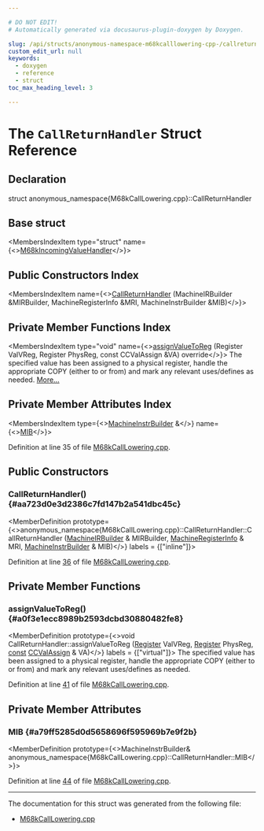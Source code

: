 ```yaml
---

# DO NOT EDIT!
# Automatically generated via docusaurus-plugin-doxygen by Doxygen.

slug: /api/structs/anonymous-namespace-m68kcalllowering-cpp-/callreturnhandler
custom_edit_url: null
keywords:
  - doxygen
  - reference
  - struct
toc_max_heading_level: 3

---
```





# The `CallReturnHandler` Struct Reference

<DoxygenPage pluginConfig={pluginConfig}>



## Declaration

<CodeBlock>struct anonymous_namespace{M68kCallLowering.cpp}::CallReturnHandler</CodeBlock>

## Base struct

<MembersIndex>

<MembersIndexItem
  type="struct"
  name={<><a href="/docs/api/structs/llvm/m68kincomingvaluehandler">M68kIncomingValueHandler</a></>}>
</MembersIndexItem>

</MembersIndex>

## Public Constructors Index

<MembersIndex>

<MembersIndexItem
  name={<><a href="#aa723d0e3d2386c7fd147b2a541dbc45c">CallReturnHandler</a> (MachineIRBuilder &amp;MIRBuilder, MachineRegisterInfo &amp;MRI, MachineInstrBuilder &amp;MIB)</>}>
</MembersIndexItem>

</MembersIndex>

## Private Member Functions Index

<MembersIndex>

<MembersIndexItem
  type="void"
  name={<><a href="#a0f3e1ecc8989b2593dcbd30880482fe8">assignValueToReg</a> (Register ValVReg, Register PhysReg, const CCValAssign &amp;VA) override</>}>
The specified value has been assigned to a physical register, handle the appropriate COPY (either to or from) and mark any relevant uses/defines as needed. <a href="#a0f3e1ecc8989b2593dcbd30880482fe8">More...</a>
</MembersIndexItem>

</MembersIndex>

## Private Member Attributes Index

<MembersIndex>

<MembersIndexItem
  type={<><a href="/docs/api/classes/llvm/machineinstrbuilder">MachineInstrBuilder</a> &amp;</>}
  name={<><a href="#a79ff5285d0d5658696f595969b7e9f2b">MIB</a></>}>
</MembersIndexItem>

</MembersIndex>


Definition at line 35 of file <a href="/docs/api/files/lib/lib/target/lib/target/m68k/lib/target/m68k/gisel/m68kcalllowering-cpp">M68kCallLowering.cpp</a>.

<SectionDefinition>

## Public Constructors

### CallReturnHandler() {#aa723d0e3d2386c7fd147b2a541dbc45c}

<MemberDefinition
  prototype={<>anonymous&#95;namespace&#123;M68kCallLowering.cpp&#125;::CallReturnHandler::CallReturnHandler (<a href="/docs/api/classes/llvm/machineirbuilder">MachineIRBuilder</a> &amp; MIRBuilder, <a href="/docs/api/classes/llvm/machineregisterinfo">MachineRegisterInfo</a> &amp; MRI, <a href="/docs/api/classes/llvm/machineinstrbuilder">MachineInstrBuilder</a> &amp; MIB)</>}
  labels = {["inline"]}>

Definition at line <a href="/docs/api/files/lib/lib/target/lib/target/m68k/lib/target/m68k/gisel/m68kcalllowering-cpp/#l00036">36</a> of file <a href="/docs/api/files/lib/lib/target/lib/target/m68k/lib/target/m68k/gisel/m68kcalllowering-cpp">M68kCallLowering.cpp</a>.
</MemberDefinition>

</SectionDefinition>

<SectionDefinition>

## Private Member Functions

### assignValueToReg() {#a0f3e1ecc8989b2593dcbd30880482fe8}

<MemberDefinition
  prototype={<>void CallReturnHandler::assignValueToReg (<a href="/docs/api/classes/llvm/register">Register</a> ValVReg, <a href="/docs/api/classes/llvm/register">Register</a> PhysReg, <a href="/docs/api/files/lib/lib/target/lib/target/aarch64/aarch64promoteconstant-cpp/#a90f8350fecae261c25be85d38b451bff">const</a> <a href="/docs/api/classes/llvm/ccvalassign">CCValAssign</a> &amp; VA)</>}
  labels = {["virtual"]}>
The specified value has been assigned to a physical register, handle the appropriate COPY (either to or from) and mark any relevant uses/defines as needed.

Definition at line <a href="/docs/api/files/lib/lib/target/lib/target/m68k/lib/target/m68k/gisel/m68kcalllowering-cpp/#l00041">41</a> of file <a href="/docs/api/files/lib/lib/target/lib/target/m68k/lib/target/m68k/gisel/m68kcalllowering-cpp">M68kCallLowering.cpp</a>.
</MemberDefinition>

</SectionDefinition>

<SectionDefinition>

## Private Member Attributes

### MIB {#a79ff5285d0d5658696f595969b7e9f2b}

<MemberDefinition
  prototype={<>MachineInstrBuilder&amp; anonymous&#95;namespace&#123;M68kCallLowering.cpp&#125;::CallReturnHandler::MIB</>}>

Definition at line <a href="/docs/api/files/lib/lib/target/lib/target/m68k/lib/target/m68k/gisel/m68kcalllowering-cpp/#l00044">44</a> of file <a href="/docs/api/files/lib/lib/target/lib/target/m68k/lib/target/m68k/gisel/m68kcalllowering-cpp">M68kCallLowering.cpp</a>.
</MemberDefinition>

</SectionDefinition>

<hr/>

The documentation for this struct was generated from the following file:

<ul>
<li><a href="/docs/api/files/lib/lib/target/lib/target/m68k/lib/target/m68k/gisel/m68kcalllowering-cpp">M68kCallLowering.cpp</a></li>
</ul>

</DoxygenPage>
